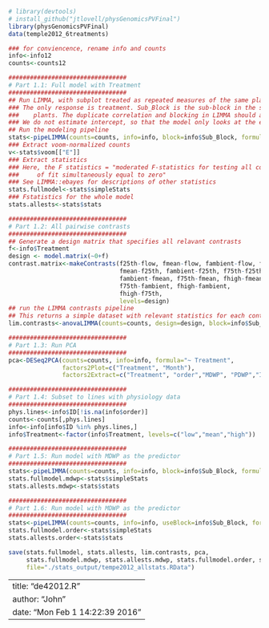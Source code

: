 
```r
# library(devtools)
# install_github("jtlovell/physGenomicsPVFinal")
library(physGenomicsPVFinal)
data(temple2012_6treatments)

### for conviencence, rename info and counts
info<-info12
counts<-counts12

#################################
# Part 1.1: Full model with Treatment
#################################
## Run LIMMA, with subplot treated as repeated measures of the same plant.
### The only response is treatment. Sub_Block is the sub-block in the split plot design, containing two AP13
###    plants. The duplicate correlation and blocking in LIMMA should account for correlations between these plants
### We do not estimate intercept, so that the model only looks at the effects of Treatment, and the F-test reflects this
## Run the modeling pipeline
stats<-pipeLIMMA(counts=counts, info=info, block=info$Sub_Block, formula="~ Treatment")
### Extract voom-normalized counts
v<-stats$voom[["E"]]
### Extract statistics
### Here, the F statistics = "moderated F-statistics for testing all contrasts defined by the columns
###     of fit simultaneously equal to zero"
### See LIMMA::ebayes for descriptions of other statistics
stats.fullmodel<-stats$simpleStats
### Fstatistics for the whole model
stats.allests<-stats$stats

#################################
# Part 1.2: All pairwise contrasts
#################################
## Generate a design matrix that specifies all relavant contrasts
f<-info$Treatment
design <- model.matrix(~0+f)
contrast.matrix<-makeContrasts(f25th-flow, fmean-flow, fambient-flow, f75th-flow, fhigh-flow,
                               fmean-f25th, fambient-f25th, f75th-f25th, fhigh-f25th,
                               fambient-fmean, f75th-fmean, fhigh-fmean,
                               f75th-fambient, fhigh-fambient,
                               fhigh-f75th,
                               levels=design)
## run the LIMMA contrasts pipeline
## This returns a simple dataset with relevant statistics for each contrast, plus overall F-test.
lim.contrasts<-anovaLIMMA(counts=counts, design=design, block=info$Sub_Block, contrast.matrix=contrast.matrix)

#################################
# Part 1.3: Run PCA
#################################
pca<-DESeq2PCA(counts=counts, info=info, formula="~ Treatment",
               factors2Plot=c("Treatment", "Month"),
               factors2Extract=c("Treatment", "order","MDWP", "PDWP","ID"))

#################################
# Part 1.4: Subset to lines with physiology data
#################################
phys.lines<-info$ID[!is.na(info$order)]
counts<-counts[,phys.lines]
info<-info[info$ID %in% phys.lines,]
info$Treatment<-factor(info$Treatment, levels=c("low","mean","high"))

#################################
# Part 1.5: Run model with MDWP as the predictor
#################################
stats<-pipeLIMMA(counts=counts, info=info, block=info$Sub_Block, formula="~ MDWP")
stats.fullmodel.mdwp<-stats$simpleStats
stats.allests.mdwp<-stats$stats

#################################
# Part 1.6: Run model with MDWP as the predictor
#################################
stats<-pipeLIMMA(counts=counts, info=info, useBlock=info$Sub_Block, formula="~ order")
stats.fullmodel.order<-stats$simpleStats
stats.allests.order<-stats$stats

save(stats.fullmodel, stats.allests, lim.contrasts, pca,
     stats.fullmodel.mdwp, stats.allests.mdwp, stats.fullmodel.order, stats.allests.order,
     file="./stats_output/tempe2012_allstats.RData")
```


---
title: "de42012.R"
author: "John"
date: "Mon Feb  1 14:22:39 2016"
---
